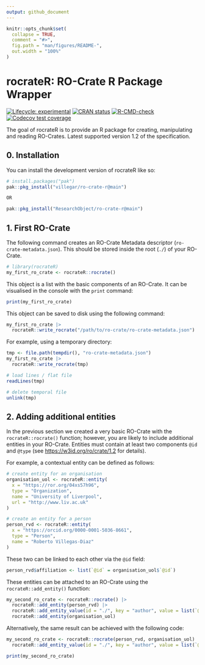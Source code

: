 ```yaml
---
output: github_document
---
```


<!-- README.md is generated from README.Rmd. Please edit that file -->

```r
knitr::opts_chunk$set(
  collapse = TRUE,
  comment = "#>",
  fig.path = "man/figures/README-",
  out.width = "100%"
)
```

# rocrateR: RO-Crate R Package Wrapper

<!-- badges: start -->
[![Lifecycle: experimental](https://img.shields.io/badge/lifecycle-experimental-orange.svg)](https://lifecycle.r-lib.org/articles/stages.html#experimental)
[![CRAN status](https://www.r-pkg.org/badges/version/rocrateR)](https://CRAN.R-project.org/package=rocrateR)
[![R-CMD-check](https://github.com/villegar/ro-crate-r/actions/workflows/R-CMD-check.yaml/badge.svg)](https://github.com/villegar/ro-crate-r/actions/workflows/R-CMD-check.yaml)
[![Codecov test coverage](https://codecov.io/gh/villegar/ro-crate-r/graph/badge.svg)](https://app.codecov.io/gh/villegar/ro-crate-r)
<!-- badges: end -->

The goal of rocrateR is to provide an R package for creating, manipulating and reading RO-Crates. Latest supported version 1.2 of the specification. 

## 0. Installation

You can install the development version of rocrateR like so:

``` r
# install.packages("pak")
pak::pkg_install("villegar/ro-crate-r@main")

OR

pak::pkg_install("ResearchObject/ro-crate-r@main")
```

## 1. First RO-Crate

The following command creates an RO-Crate Metadata descriptor (`ro-crate-metadata.json`). This should be stored inside the root (`./`) of your RO-Crate.

```r
# library(rocrateR)
my_first_ro_crate <- rocrateR::rocrate()
```

This object is a list with the basic components of an RO-Crate. It can be visualised in the console with the `print` command:

```r
print(my_first_ro_crate)
```

This object can be saved to disk using the following command:

```r
my_first_ro_crate |>
  rocrateR::write_rocrate("/path/to/ro-crate/ro-crate-metadata.json")
```

For example, using a temporary directory:

```r
tmp <- file.path(tempdir(), "ro-crate-metadata.json")
my_first_ro_crate |>
  rocrateR::write_rocrate(tmp)

# load lines / flat file
readLines(tmp)

# delete temporal file
unlink(tmp)
```

## 2. Adding additional entities

In the previous section we created a very basic RO-Crate with the `rocrateR::rocrate()` function; however, you are likely to include additional entities in your RO-Crate. Entities must contain at least two components `@id` and `@type` (see [https://w3id.org/ro/crate/1.2](https://w3id.org/ro/crate/1.2) for details).

For example, a contextual entity can be defined as follows:

```r
# create entity for an organisation
organisation_uol <- rocrateR::entity(
  x = "https://ror.org/04xs57h96",
  type = "Organization",
  name = "University of Liverpool",
  url = "http://www.liv.ac.uk"
)

# create an entity for a person
person_rvd <- rocrateR::entity(
  x = "https://orcid.org/0000-0001-5036-8661",
  type = "Person",
  name = "Roberto Villegas-Diaz"
)
```

These two can be linked to each other via the `@id` field:

```r
person_rvd$affiliation <- list(`@id` = organisation_uol$`@id`)
```

These entities can be attached to an RO-Crate using the `rocrateR::add_entity()` function:

```r
my_second_ro_crate <- rocrateR::rocrate() |>
  rocrateR::add_entity(person_rvd) |>
  rocrateR::add_entity_value(id = "./", key = "author", value = list(`@id` = person_rvd$`@id`)) |>
  rocrateR::add_entity(organisation_uol)
```

Alternatively, the same result can be achieved with the following code:

```r
my_second_ro_crate <- rocrateR::rocrate(person_rvd, organisation_uol) |>
  rocrateR::add_entity_value(id = "./", key = "author", value = list(`@id` = person_rvd$`@id`))
```

```r
print(my_second_ro_crate)
```
